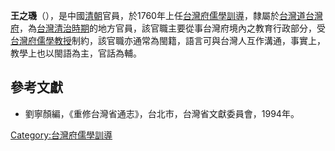 '''王之璣'''（{{bd|?||?|}}），是中國[[清朝|清朝]]官員，於1760年上任[[台灣府儒學訓導|台灣府儒學訓導]]，隸屬於[[台灣道|台灣道]][[台灣府|台灣府]]，為[[台灣清治時期|台灣清治時期]]的地方官員，該官職主要從事台灣府境內之教育行政部分，受[[台灣府儒學教授|台灣府儒學教授]]制約，該官職亦通常為閩籍，語言可與台灣人互作溝通，事實上，教學上也以閩語為主，官話為輔。

==參考文獻==
*劉寧顏編，《重修台灣省通志》，台北市，台灣省文獻委員會，1994年。
{{start box}}
{{s-before|[[王士鰲|王士鰲]]}}
{{s-title|[[台灣府儒學訓導|台灣府儒學訓導]]|1760年上任}}
{{s-after|[[謝家樹|謝家樹]]}}
{{end box}}
{{清朝人物小作品}}

[[Category:台灣府儒學訓導|Category:台灣府儒學訓導]]